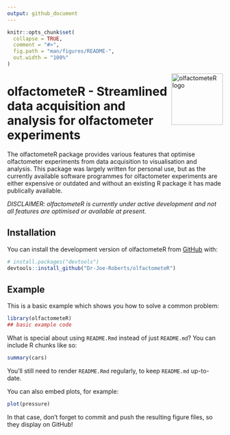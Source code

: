 ```yaml
---
output: github_document
---
```


<!-- README.md is generated from README.Rmd. Please edit that file -->

```r
knitr::opts_chunk$set(
  collapse = TRUE,
  comment = "#>",
  fig.path = "man/figures/README-",
  out.width = "100%"
)
```
<img width="120px" alt="olfactometeR logo" align="right" src="man/figures/logo.png">

# olfactometeR - Streamlined data acquisition and analysis for olfactometer experiments

<!-- badges: start -->
<!-- badges: end -->

The olfactometeR package provides various features that optimise olfactometer experiments from data acquisition to visualisation and analysis. This package was largely written for personal use, but as the currently available software programmes for olfactometer experiments are either expensive or outdated and without an existing R package it has made publically available.   

*DISCLAIMER: olfactometeR is currently under active development and not all features are optimised or available at present.*

## Installation

You can install the development version of olfactometeR from [GitHub](https://github.com/) with:

``` r
# install.packages("devtools")
devtools::install_github("Dr-Joe-Roberts/olfactometeR")
```
## Example

This is a basic example which shows you how to solve a common problem:

```r
library(olfactometeR)
## basic example code
```

What is special about using `README.Rmd` instead of just `README.md`? You can include R chunks like so:

```r
summary(cars)
```

You'll still need to render `README.Rmd` regularly, to keep `README.md` up-to-date.

You can also embed plots, for example:

```r
plot(pressure)
```

In that case, don't forget to commit and push the resulting figure files, so they display on GitHub!
